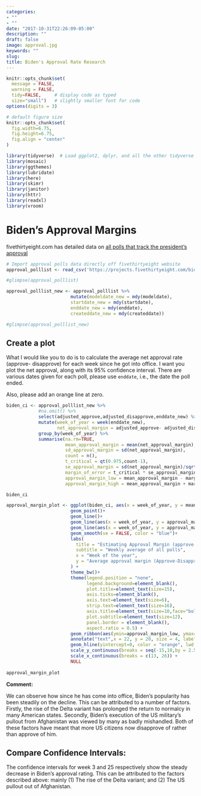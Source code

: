 ```yaml
---
categories:
- ""
- ""
date: "2017-10-31T22:26:09-05:00"
description: ""
draft: false
image: approval.jpg
keywords: ""
slug: 
title: Biden's Approval Rate Research
---
```



```r
knitr::opts_chunk$set(
  message = FALSE, 
  warning = FALSE, 
  tidy=FALSE,     # display code as typed
  size="small")   # slightly smaller font for code
options(digits = 3)

# default figure size
knitr::opts_chunk$set(
  fig.width=6.75, 
  fig.height=6.75,
  fig.align = "center"
)
```


```r
library(tidyverse)  # Load ggplot2, dplyr, and all the other tidyverse packages
library(mosaic)
library(ggthemes)
library(lubridate)
library(here)
library(skimr)
library(janitor)
library(httr)
library(readxl)
library(vroom)
```


# Biden's Approval Margins

fivethirtyeight.com has detailed data on [all polls that track the president's approval ](https://projects.fivethirtyeight.com/biden-approval-ratings)

```r
# Import approval polls data directly off fivethirtyeight website
approval_polllist <- read_csv('https://projects.fivethirtyeight.com/biden-approval-data/approval_polllist.csv') 

#glimpse(approval_polllist)

approval_polllist_new <- approval_polllist %>%
                        mutate(modeldate_new = mdy(modeldate),
                        startdate_new = mdy(startdate),
                        enddate_new = mdy(enddate),
                        createddate_new = mdy(createddate))

#glimpse(approval_polllist_new)

```

## Create a plot

What I would like you to do is to calculate the average net approval rate (approve- disapprove) for each week since he got into office. I want you plot the net approval, along with its 95% confidence interval. There are various dates given for each poll, please use `enddate`, i.e., the date the poll ended.

Also, please add an orange line at zero.

```r
biden_ci <- approval_polllist_new %>% 
            #na.omit() %>% 
            select(adjusted_approve,adjusted_disapprove,enddate_new) %>% 
            mutate(week_of_year = week(enddate_new),
                   net_approval_margin = adjusted_approve- adjusted_disapprove) %>% 
            group_by(week_of_year) %>% 
            summarise(na.rm=TRUE, 
                      mean_approval_margin = mean(net_approval_margin),
                      sd_approval_margin = sd(net_approval_margin),
                      count = n(),
                      t_critical = qt(0.975,count-1),
                      se_approval_margin = sd(net_approval_margin)/sqrt(count),
                      margin_of_error = t_critical * se_approval_margin,
                      approval_margin_low = mean_approval_margin - margin_of_error,
                      approval_margin_high = mean_approval_margin + margin_of_error)

biden_ci

approval_margin_plot <- ggplot(biden_ci, aes(x = week_of_year, y = mean_approval_margin, color = "orange"), group = 1) + 
                        geom_point()+
                        geom_line()+
                        geom_line(aes(x = week_of_year, y = approval_margin_low))+
                        geom_line(aes(x = week_of_year, y = approval_margin_high))+
                        geom_smooth(se = FALSE, color = "blue")+
                        labs(
                          title = "Estimating Approval Margin (approve-disapprove) for Joe Biden",
                          subtitle = "Weekly average of all polls",
                          x = "Week of the year",
                          y = "Average approval margin (Approve-Disapprove)"
                        ) +
                        theme_bw()+
                        theme(legend.position = "none",
                              legend.background=element_blank(),
                              plot.title=element_text(size=15),
                              axis.ticks=element_blank(),
                              axis.text=element_text(size=6),
                              strip.text=element_text(size=16),
                              axis.title=element_text(size=10,face="bold"),
                              plot.subtitle=element_text(size=12),
                              panel.border = element_blank(),
                              aspect.ratio = 0.5) +
                        geom_ribbon(aes(ymin=approval_margin_low, ymax=approval_margin_high, x=week_of_year), fill = "grey", alpha = 0.3) +
                        annotate("text",x = 22, y = 20, size = 4, label = "2021") +
                        geom_hline(yintercept=0, color = "orange", lwd = 1.3) +
                        scale_y_continuous(breaks = seq(-15,10,by = 2.5)) +
                        scale_x_continuous(breaks = c(13, 26)) +
                        NULL
  
approval_margin_plot
```

**Comment:**

We can observe how since he has come into office, Biden’s popularity has been steadily on the decline. This can be attributed to a number of factors. Firstly, the rise of the Delta variant has prolonged the return to normalcy in many American states. Secondly, Biden’s execution of the US military’s pullout from Afghanistan was viewed by many as badly mishandled. Both of these factors have meant that more US citizens now disapprove of rather than approve of him. 

## Compare Confidence Intervals:

The confidence intervals for week 3 and 25 respectively show the steady decrease in Biden’s approval rating. This can be attributed to the factors described above: mainly (1) The rise of the Delta variant; and (2) The US pullout out of Afghanistan. 


